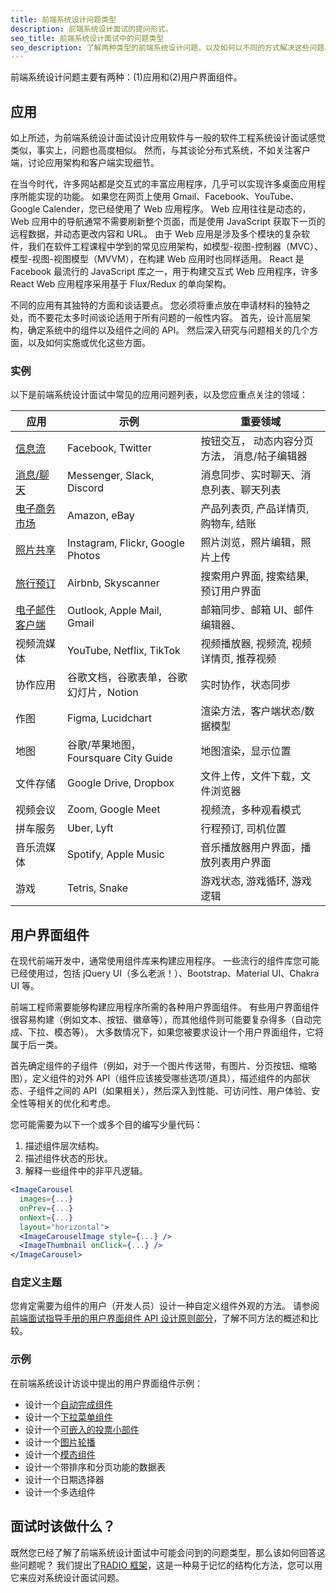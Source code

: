 ```yaml
---
title: 前端系统设计问题类型
description: 前端系统设计面试的提问形式。
seo_title: 前端系统设计面试中的问题类型
seo_description: 了解两种类型的前端系统设计问题，以及如何以不同的方式解决这些问题。
---
```


前端系统设计问题主要有两种：(1)应用和(2)用户界面组件。

## 应用

如上所述，为前端系统设计面试设计应用软件与一般的软件工程系统设计面试感觉类似，事实上，问题也高度相似。 然而，与其谈论分布式系统，不如关注客户端，讨论应用架构和客户端实现细节。

在当今时代，许多网站都是交互式的丰富应用程序，几乎可以实现许多桌面应用程序所能实现的功能。 如果您在网页上使用 Gmail、Facebook、YouTube、Google Calender，您已经使用了 Web 应用程序。 Web 应用往往是动态的，Web 应用中的导航通常不需要刷新整个页面，而是使用 JavaScript 获取下一页的远程数据，并动态更改内容和 URL。 由于 Web 应用是涉及多个模块的复杂软件，我们在软件工程课程中学到的常见应用架构，如模型-视图-控制器（MVC）、模型-视图-视图模型（MVVM），在构建 Web 应用时也同样适用。 React 是 Facebook 最流行的 JavaScript 库之一，用于构建交互式 Web 应用程序，许多 React Web 应用程序采用基于 Flux/Redux 的单向架构。

不同的应用有其独特的方面和谈话要点。 您必须将重点放在申请材料的独特之处，而不要花太多时间谈论适用于所有问题的一般性内容。 首先，设计高层架构，确定系统中的组件以及组件之间的 API。 然后深入研究与问题相关的几个方面，以及如何实施或优化这些方面。

### 实例

以下是前端系统设计面试中常见的应用问题列表，以及您应重点关注的领域：

| 应用 | 示例 | 重要领域 |
| --- | --- | --- |
| [信息流](/questions/system-design/news-feed-facebook) | Facebook, Twitter | 按钮交互， 动态内容分页方法， 消息/帖子编辑器 |
| [消息/聊天](/questions/system-design/chat-application-messenger) | Messenger, Slack, Discord | 消息同步、实时聊天、消息列表、聊天列表 |
| [电子商务市场](/questions/system-design/e-commerce-amazon) | Amazon, eBay | 产品列表页, 产品详情页, 购物车, 结账 |
| [照片共享](/questions/system-design/photo-sharing-instagram) | Instagram, Flickr, Google Photos | 照片浏览，照片编辑，照片上传 |
| [旅行预订](/questions/system-design/travel-booking-airbnb) | Airbnb, Skyscanner | 搜索用户界面, 搜索结果, 预订用户界面 |
| [电子邮件客户端](/questions/system-design/email-client-outlook) | Outlook, Apple Mail, Gmail | 邮箱同步、邮箱 UI、邮件编辑器、 |
| 视频流媒体 | YouTube, Netflix, TikTok | 视频播放器, 视频流, 视频详情页, 推荐视频 |
| 协作应用 | 谷歌文档，谷歌表单，谷歌幻灯片，Notion | 实时协作，状态同步 |
| 作图 | Figma, Lucidchart | 渲染方法，客户端状态/数据模型 |
| 地图 | 谷歌/苹果地图，Foursquare City Guide | 地图渲染，显示位置 |
| 文件存储 | Google Drive, Dropbox | 文件上传，文件下载，文件浏览器 |
| 视频会议 | Zoom, Google Meet | 视频流，多种观看模式 |
| 拼车服务 | Uber, Lyft | 行程预订, 司机位置 |
| 音乐流媒体 | Spotify, Apple Music | 音乐播放器用户界面，播放列表用户界面 |
| 游戏 | Tetris, Snake | 游戏状态, 游戏循环, 游戏逻辑 |

## 用户界面组件

在现代前端开发中，通常使用组件库来构建应用程序。 一些流行的组件库您可能已经使用过，包括 jQuery UI（多么老派！）、Bootstrap、Material UI、Chakra UI 等。

前端工程师需要能够构建应用程序所需的各种用户界面组件。 有些用户界面组件很容易构建（例如文本、按钮、徽章等），而其他组件则可能要复杂得多（自动完成、下拉、模态等）。 大多数情况下，如果您被要求设计一个用户界面组件，它将属于后一类。

首先确定组件的子组件（例如，对于一个图片传送带，有图片、分页按钮、缩略图），定义组件的对外 API（组件应该接受哪些选项/道具），描述组件的内部状态、子组件之间的 API（如果相关），然后深入到性能、可访问性、用户体验、安全性等相关的优化和考虑。

您可能需要为以下一个或多个目的编写少量代码：

1.  描述组件层次结构。
2.  描述组件状态的形状。
3.  解释一些组件中的非平凡逻辑。

```jsx
<ImageCarousel
  images={...}
  onPrev={...}
  onNext={...}
  layout="horizontal">
  <ImageCarouselImage style={...} />
  <ImageThumbnail onClick={...} />
</ImageCarousel>
```

### 自定义主题

您肯定需要为组件的用户（开发人员）设计一种自定义组件外观的方法。 请参阅[前端面试指导手册的用户界面组件 API 设计原则部分](/front-end-interview-guidebook/user-interface-components-api-design-principles)，了解不同方法的概述和比较。

### 示例

在前端系统设计访谈中提出的用户界面组件示例：

- 设计一个[自动完成组件](/questions/system-design/autocomplete)
- 设计一个[下拉菜单组件](/questions/system-design/dropdown-menu)
- 设计一个[可嵌入的投票小部件](/questions/system-design/poll-widget)
- 设计一个[图片轮播](/questions/system-design/image-carousel)
- 设计一个[模态组件](/questions/system-design/modal-dialog)
- 设计一个带排序和分页功能的数据表
- 设计一个日期选择器
- 设计一个多选组件

## 面试时该做什么？

既然您已经了解了前端系统设计面试中可能会问到的问题类型，那么该如何回答这些问题呢？ 我们提出了[RADIO 框架](/system-design/framework)，这是一种易于记忆的结构化方法，您可以用它来应对系统设计面试问题。
